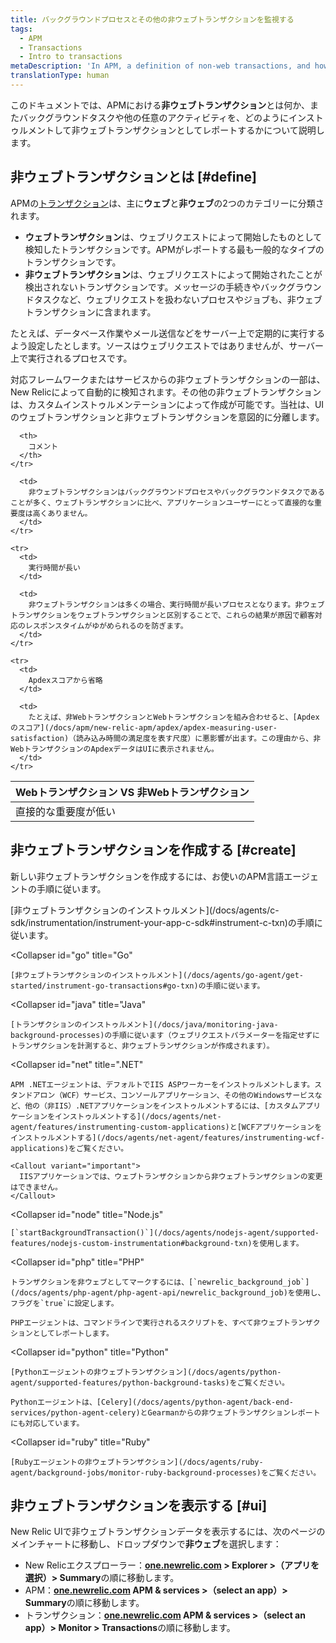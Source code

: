 ```yaml
---
title: バックグラウンドプロセスとその他の非ウェブトランザクションを監視する
tags:
  - APM
  - Transactions
  - Intro to transactions
metaDescription: 'In APM, a definition of non-web transactions, and how to custom instrument background tasks and other activity as non-web transactions.'
translationType: human
---
```


このドキュメントでは、APMにおける**非ウェブトランザクション**とは何か、またバックグラウンドタスクや他の任意のアクティビティを、どのようにインストゥルメントして非ウェブトランザクションとしてレポートするかについて説明します。

## 非ウェブトランザクションとは [#define]

APMの[トランザクション](/docs/apm/transactions/intro-transactions/transactions-new-relic-apm)は、主に**ウェブ**と**非ウェブ**の2つのカテゴリーに分類されます。

* **ウェブトランザクション**は、ウェブリクエストによって開始したものとして検知したトランザクションです。APMがレポートする最も一般的なタイプのトランザクションです。
* **非ウェブトランザクション**は、ウェブリクエストによって開始されたことが検出されないトランザクションです。メッセージの手続きやバックグラウンドタスクなど、ウェブリクエストを扱わないプロセスやジョブも、非ウェブトランザクションに含まれます。

たとえば、データベース作業やメール送信などをサーバー上で定期的に実行するよう設定したとします。ソースはウェブリクエストではありませんが、サーバー上で実行されるプロセスです。

対応フレームワークまたはサービスからの非ウェブトランザクションの一部は、New Relicによって自動的に検知されます。その他の非ウェブトランザクションは、カスタムインストゥルメンテーションによって作成が可能です。当社は、UIのウェブトランザクションと非ウェブトランザクションを意図的に分離します。

<table>
  <thead>
    <tr>
      <th style={{ width: "200px" }}>
        Webトランザクション VS 非Webトランザクション
      </th>

      <th>
        コメント
      </th>
    </tr>
  </thead>

  <tbody>
    <tr>
      <td>
        直接的な重要度が低い
      </td>

      <td>
        非ウェブトランザクションはバックグラウンドプロセスやバックグラウンドタスクであることが多く、ウェブトランザクションに比べ、アプリケーションユーザーにとって直接的な重要度は高くありません。
      </td>
    </tr>

    <tr>
      <td>
        実行時間が長い
      </td>

      <td>
        非ウェブトランザクションは多くの場合、実行時間が長いプロセスとなります。非ウェブトランザクションをウェブトランザクションと区別することで、これらの結果が原因で顧客対応のレスポンスタイムがゆがめられるのを防ぎます。
      </td>
    </tr>

    <tr>
      <td>
        Apdexスコアから省略
      </td>

      <td>
        たとえば、非WebトランザクションとWebトランザクションを組み合わせると、[Apdexのスコア](/docs/apm/new-relic-apm/apdex/apdex-measuring-user-satisfaction)（読み込み時間の満足度を表す尺度）に悪影響が出ます。この理由から、非WebトランザクションのApdexデータはUIに表示されません。
      </td>
    </tr>
  </tbody>
</table>

## 非ウェブトランザクションを作成する [#create]

新しい非ウェブトランザクションを作成するには、お使いのAPM言語エージェントの手順に従います。

<CollapserGroup>
  <Collapser
    id="c-sdk"
    title="C SDK"
  >
    [非ウェブトランザクションのインストゥルメント](/docs/agents/c-sdk/instrumentation/instrument-your-app-c-sdk#instrument-c-txn)の手順に従います。
  </Collapser>

  <Collapser
    id="go"
    title="Go"
  >
    [非ウェブトランザクションのインストゥルメント](/docs/agents/go-agent/get-started/instrument-go-transactions#go-txn)の手順に従います。
  </Collapser>

  <Collapser
    id="java"
    title="Java"
  >
    [トランザクションのインストゥルメント](/docs/java/monitoring-java-background-processes)の手順に従います（ウェブリクエストパラメーターを指定せずにトランザクションを計測すると、非ウェブトランザクションが作成されます）。
  </Collapser>

  <Collapser
    id="net"
    title=".NET"
  >
    APM .NETエージェントは、デフォルトでIIS ASPワーカーをインストゥルメントします。スタンドアロン（WCF）サービス、コンソールアプリケーション、その他のWindowsサービスなど、他の（非IIS）.NETアプリケーションをインストゥルメントするには、[カスタムアプリケーションをインストゥルメントする](/docs/agents/net-agent/features/instrumenting-custom-applications)と[WCFアプリケーションをインストゥルメントする](/docs/agents/net-agent/features/instrumenting-wcf-applications)をご覧ください。

    <Callout variant="important">
      IISアプリケーションでは、ウェブトランザクションから非ウェブトランザクションの変更はできません。
    </Callout>
  </Collapser>

  <Collapser
    id="node"
    title="Node.js"
  >
    [`startBackgroundTransaction()`](/docs/agents/nodejs-agent/supported-features/nodejs-custom-instrumentation#background-txn)を使用します。
  </Collapser>

  <Collapser
    id="php"
    title="PHP"
  >
    トランザクションを非ウェブとしてマークするには、[`newrelic_background_job`](/docs/agents/php-agent/php-agent-api/newrelic_background_job)を使用し、フラグを`true`に設定します。

    PHPエージェントは、コマンドラインで実行されるスクリプトを、すべて非ウェブトランザクションとしてレポートします。
  </Collapser>

  <Collapser
    id="python"
    title="Python"
  >
    [Pythonエージェントの非ウェブトランザクション](/docs/agents/python-agent/supported-features/python-background-tasks)をご覧ください。

    Pythonエージェントは、[Celery](/docs/agents/python-agent/back-end-services/python-agent-celery)とGearmanからの非ウェブトランザクションレポートにも対応しています。
  </Collapser>

  <Collapser
    id="ruby"
    title="Ruby"
  >
    [Rubyエージェントの非ウェブトランザクション](/docs/agents/ruby-agent/background-jobs/monitor-ruby-background-processes)をご覧ください。
  </Collapser>
</CollapserGroup>

## 非ウェブトランザクションを表示する [#ui]

New Relic UIで非ウェブトランザクションデータを表示するには、次のページのメインチャートに移動し、ドロップダウンで**非ウェブ**を選択します：

* New Relicエクスプローラー：**[one.newrelic.com](https://one.newrelic.com/all-capabilities) > Explorer >（アプリを選択）> Summary**の順に移動します。
* APM：**[one.newrelic.com](https://one.newrelic.com/all-capabilities) APM & services >（select an app）> Summary**の順に移動します。
* トランザクション：**[one.newrelic.com](https://one.newrelic.com/all-capabilities) APM & services >（select an app）> Monitor > Transactions**の順に移動します。